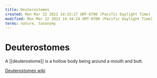 ```yaml
---
title: Deuterostomes
created: Mon Mar 22 2021 14:33:27 GMT-0700 (Pacific Daylight Time)
modified: Mon Mar 22 2021 14:34:24 GMT-0700 (Pacific Daylight Time)
terms: nature, taxonomy
---
```


# Deuterostomes

A [[deuterostome]] is a hollow body being around a mouth and butt.

[Deuterostomes wiki](https://www.wikiwand.com/en/Deuterostome)
